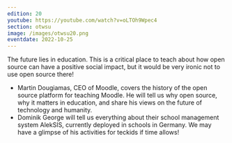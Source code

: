 ```yaml
---
edition: 20
youtube: https://youtube.com/watch?v=oLTOh9Wpec4
section: otwsu
image: /images/otwsu20.png
eventdate: 2022-10-25
---
```


The future lies in education. This is a critical place to teach about how open
source can have a positive social impact, but it would be very ironic not to use
open source there!

- Martin Dougiamas, CEO of Moodle, covers the history of the open source
  platform for teaching Moodle. He will tell us why open source, why it matters
  in education, and share his views on the future of technology and humanity.
- Dominik George will tell us everything about their school management system
  AlekSIS, currently deployed in schools in Germany. We may have a glimpse of
  his activities for teckids if time allows!
